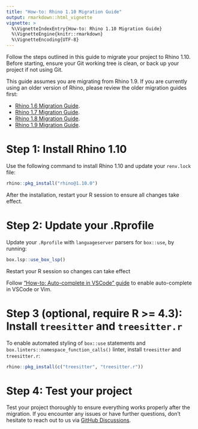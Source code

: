 ```yaml
---
title: "How-to: Rhino 1.10 Migration Guide"
output: rmarkdown::html_vignette
vignette: >
  %\VignetteIndexEntry{How-to: Rhino 1.10 Migration Guide}
  %\VignetteEngine{knitr::rmarkdown}
  %\VignetteEncoding{UTF-8}
---
```


Follow the steps outlined in this guide to migrate your project to Rhino 1.10.
Before starting, ensure your Git working tree is clean, or back up your project if not using Git.

This guide assumes you are migrating from Rhino 1.9.
If you are currently using an older version of Rhino,
please review the older migration guides first:

* [Rhino 1.6 Migration Guide](https://appsilon.github.io/rhino/articles/how-to/migrate-1-6.html).
* [Rhino 1.7 Migration Guide](https://appsilon.github.io/rhino/articles/how-to/migrate-1-7.html).
* [Rhino 1.8 Migration Guide](https://appsilon.github.io/rhino/articles/how-to/migrate-1-8.html).
* [Rhino 1.9 Migration Guide](https://appsilon.github.io/rhino/articles/how-to/migrate-1-9.html).

# Step 1: Install Rhino 1.10

Use the following command to install Rhino 1.10 and update your `renv.lock` file:

```r
rhino::pkg_install("rhino@1.10.0")
```

After the installation, restart your R session to ensure all changes take effect.

# Step 2: Update your .Rprofile

Update your `.Rprofile` with `languageserver` parsers for `box::use`, by running:

```r
box.lsp::use_box_lsp()
```

Restart your R session so changes can take effect

Follow ["How-to: Auto-complete in VSCode" guide]() to enable auto-complete in VSCode or Vim.

# Step 3 (optional, require R >= 4.3): Install `treesitter` and `treesitter.r`

To enable automated styling of `box::use` statements and `box.linters::namespace_function_calls()` linter,
install `treesitter` and `treesitter.r`:

```r
rhino::pkg_install(c("treesitter", "treesitter.r"))
```

# Step 4: Test your project

Test your project thoroughly to ensure everything works properly after the migration.
If you encounter any issues or have further questions,
don't hesitate to reach out to us via
[GitHub Discussions](https://github.com/Appsilon/rhino/discussions).
